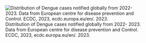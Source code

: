 ![Distribution of Dengue cases notified globally  from 2022- 2023.   Data from European centre for disease prevention and Control. ECDC, 2023, ecdc.europa.eu/en/. 2023.](img/DENV Medical relevance.png)
